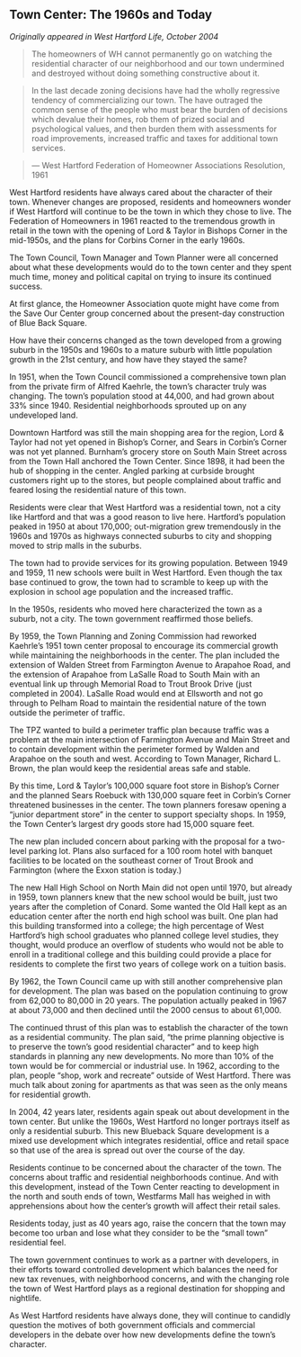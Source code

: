 ## Town Center: The 1960s and Today {-}

*Originally appeared in West Hartford Life, October 2004*

> The homeowners of WH cannot permanently go on watching the residential character of our neighborhood and our town undermined and destroyed without doing something constructive about it.

> In the last decade zoning decisions have had the wholly regressive tendency of commercializing our town. The have outraged the common sense of the people who must bear the burden of decisions which devalue their homes, rob them of prized social and psychological values, and then burden them with assessments for road improvements, increased traffic and taxes for additional town services.

> --- West Hartford Federation of Homeowner Associations Resolution, 1961

West Hartford residents have always cared about the character of their town. Whenever changes are proposed, residents and homeowners wonder if West Hartford will continue to be the town in which they chose to live. The Federation of Homeowners in 1961 reacted to the tremendous growth in retail in the town with the opening of Lord & Taylor in Bishops Corner in the mid-1950s, and the plans for Corbins Corner in the early 1960s.

The Town Council, Town Manager and Town Planner were all concerned about what these developments would do to the town center and they spent much time, money and political capital on trying to insure its continued success.

At first glance, the Homeowner Association quote might have come from the Save Our Center group concerned about the present-day construction of Blue Back Square.

How have their concerns changed as the town developed from a growing suburb in the 1950s and 1960s to a mature suburb with little population growth in the 21st century, and how have they stayed the same?

In 1951, when the Town Council commissioned a comprehensive town plan from the private firm of Alfred Kaehrle, the town’s character truly was changing. The town’s population stood at 44,000, and had grown about 33% since 1940. Residential neighborhoods sprouted up on any undeveloped land.

Downtown Hartford was still the main shopping area for the region, Lord & Taylor had not yet opened in Bishop’s Corner, and Sears in Corbin’s Corner was not yet planned. Burnham’s grocery store on South Main Street across from the Town Hall anchored the Town Center. Since 1898, it had been the hub of shopping in the center. Angled parking at curbside brought customers right up to the stores, but people complained about traffic and feared losing the residential nature of this town.

Residents were clear that West Hartford was a residential town, not a city like Hartford and that was a good reason to live here. Hartford’s population peaked in 1950 at about 170,000; out-migration grew tremendously in the 1960s and 1970s as highways connected suburbs to city and shopping moved to strip malls in the suburbs.

The town had to provide services for its growing population. Between 1949 and 1959, 11 new schools were built in West Hartford. Even though the tax base continued to grow, the town had to scramble to keep up with the explosion in school age population and the increased traffic.

In the 1950s, residents who moved here characterized the town as a suburb, not a city. The town government reaffirmed those beliefs.

By 1959, the Town Planning and Zoning Commission had reworked Kaehrle’s 1951 town center proposal to encourage its commercial growth while maintaining the neighborhoods in the center. The plan included the extension of Walden Street from Farmington Avenue to Arapahoe Road, and the extension of Arapahoe from LaSalle Road to South Main with an eventual link up through Memorial Road to Trout Brook Drive (just completed in 2004). LaSalle Road would end at Ellsworth and not go through to Pelham Road to maintain the residential nature of the town outside the perimeter of traffic.

The TPZ wanted to build a perimeter traffic plan because traffic was a problem at the main intersection of Farmington Avenue and Main Street and to contain development within the perimeter formed by Walden and Arapahoe on the south and west. According to Town Manager, Richard L. Brown, the plan would keep the residential areas safe and stable.

By this time, Lord & Taylor’s 100,000 square foot store in Bishop’s Corner and the planned Sears Roebuck with 130,000 square feet in Corbin’s Corner threatened businesses in the center. The town planners foresaw opening a “junior department store” in the center to support specialty shops. In 1959, the Town Center’s largest dry goods store had 15,000 square feet.

The new plan included concern about parking with the proposal for a two-level parking lot. Plans also surfaced for a 100 room hotel with banquet facilities to be located on the southeast corner of Trout Brook and Farmington (where the Exxon station is today.)

The new Hall High School on North Main did not open until 1970, but already in 1959, town planners knew that the new school would be built, just two years after the completion of Conard. Some wanted the Old Hall kept as an education center after the north end high school was built. One plan had this building transformed into a college; the high percentage of West Hartford’s high school graduates who planned college level studies, they thought, would produce an overflow of students who would not be able to enroll in a traditional college and this building could provide a place for residents to complete the first two years of college work on a tuition basis.

By 1962, the Town Council came up with still another comprehensive plan for development. The plan was based on the population continuing to grow from 62,000 to 80,000 in 20 years. The population actually peaked in 1967 at about 73,000 and then declined until the 2000 census to about 61,000.

The continued thrust of this plan was to establish the character of the town as a residential community. The plan said, “the prime planning objective is to preserve the town’s good residential character” and to keep high standards in planning any new developments. No more than 10% of the town would be for commercial or industrial use. In 1962, according to the plan, people “shop, work and recreate” outside of West Hartford. There was much talk about zoning for apartments as that was seen as the only means for residential growth.

In 2004, 42 years later, residents again speak out about development in the town center. But unlike the 1960s, West Hartford no longer portrays itself as only a residential suburb. This new Blueback Square development is a mixed use development which integrates residential, office and retail space so that use of the area is spread out over the course of the day.

Residents continue to be concerned about the character of the town. The concerns about traffic and residential neighborhoods continue. And with this development, instead of the Town Center reacting to development in the north and south ends of town, Westfarms Mall has weighed in with apprehensions about how the center’s growth will affect their retail sales.

Residents today, just as 40 years ago, raise the concern that the town may become too urban and lose what they consider to be the “small town” residential feel.

The town government continues to work as a partner with developers, in their efforts toward controlled development which balances the need for new tax revenues, with neighborhood concerns, and with the changing role the town of West Hartford plays as a regional destination for shopping and nightlife.

As West Hartford residents have always done, they will continue to candidly question the motives of both government officials and commercial developers in the debate over how new developments define the town’s character.
